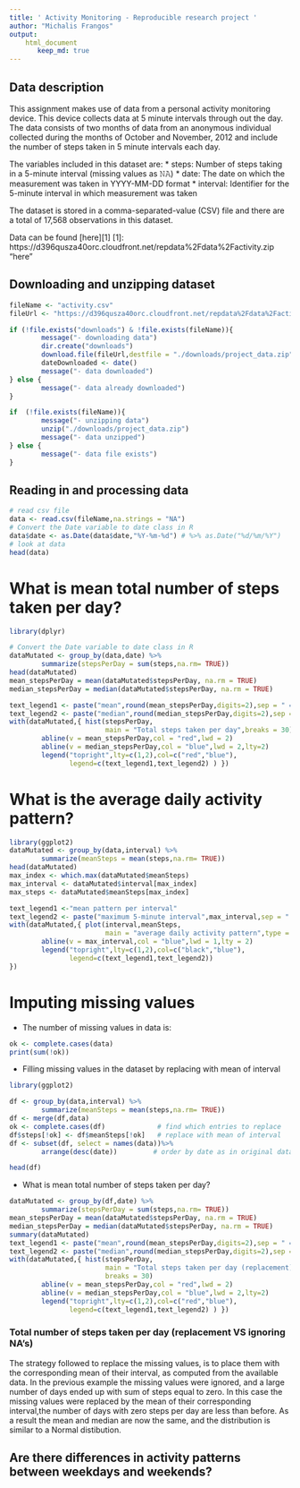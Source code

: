 ```yaml
---
title: ' Activity Monitoring - Reproducible research project '
author: "Michalis Frangos"
output: 
    html_document
       keep_md: true
---
```


## Data description 
This assignment makes use of data from a personal activity monitoring device. 
This device collects data at 5 minute intervals through out the day. The data 
consists of two months of data from an anonymous individual collected during 
the months of October and November, 2012 and include the number of steps taken 
in 5 minute intervals each day.

The variables included in this dataset are:
* steps: Number of steps taking in a 5-minute interval (missing values as 𝙽𝙰)
* date: The date on which the measurement was taken in YYYY-MM-DD format
* interval: Identifier for the 5-minute interval in which measurement was taken

The dataset is stored in a comma-separated-value (CSV) file and there are a 
total of 17,568 observations in this dataset.

Data can be found [here][1]
[1]: https://d396qusza40orc.cloudfront.net/repdata%2Fdata%2Factivity.zip  "here"

## Downloading and unzipping dataset
```r

fileName <- "activity.csv"
fileUrl <- "https://d396qusza40orc.cloudfront.net/repdata%2Fdata%2Factivity.zip"

if (!file.exists("downloads") & !file.exists(fileName)){
        message("- downloading data")
        dir.create("downloads")
        download.file(fileUrl,destfile = "./downloads/project_data.zip",method = "auto") 
        dateDownloaded <- date()
        message("- data downloaded")
} else {
        message("- data already downloaded")  
}

if  (!file.exists(fileName)){
        message("- unzipping data")
        unzip("./downloads/project_data.zip")
        message("- data unzipped")
} else {
        message("- data file exists")      
}
```

## Reading in and processing data
```r
# read csv file
data <- read.csv(fileName,na.strings = "NA")
# Convert the Date variable to date class in R
data$date <- as.Date(data$date,"%Y-%m-%d") # %>% as.Date("%d/%m/%Y")
# look at data
head(data)
```

# What is mean total number of steps taken per day?

```r
library(dplyr)

# Convert the Date variable to date class in R
dataMutated <- group_by(data,date) %>%
        summarize(stepsPerDay = sum(steps,na.rm= TRUE))
head(dataMutated)
mean_stepsPerDay = mean(dataMutated$stepsPerDay, na.rm = TRUE)
median_stepsPerDay = median(dataMutated$stepsPerDay, na.rm = TRUE)

text_legend1 <- paste("mean",round(mean_stepsPerDay,digits=2),sep = " = ")
text_legend2 <- paste("median",round(median_stepsPerDay,digits=2),sep = " = ")
with(dataMutated,{ hist(stepsPerDay,
                        main = "Total steps taken per day",breaks = 30)
        abline(v = mean_stepsPerDay,col = "red",lwd = 2)
        abline(v = median_stepsPerDay,col = "blue",lwd = 2,lty=2)
        legend("topright",lty=c(1,2),col=c("red","blue"),
               legend=c(text_legend1,text_legend2) ) })
```

# What is the average daily activity pattern?
```r
library(ggplot2)
dataMutated <- group_by(data,interval) %>%
        summarize(meanSteps = mean(steps,na.rm= TRUE))
head(dataMutated)
max_index <- which.max(dataMutated$meanSteps)
max_interval <- dataMutated$interval[max_index]
max_steps <- dataMutated$meanSteps[max_index]

text_legend1 <-"mean pattern per interval"
text_legend2 <- paste("maximum 5-minute interval",max_interval,sep = " = ")
with(dataMutated,{ plot(interval,meanSteps,
                        main = "average daily activity pattern",type = "l")
        abline(v = max_interval,col = "blue",lwd = 1,lty = 2)
        legend("topright",lty=c(1,2),col=c("black","blue"),
               legend=c(text_legend1,text_legend2)) 
})
```

# Imputing missing values

- The number of missing values in data is: 

```r
ok <- complete.cases(data)
print(sum(!ok))
```

- Filling missing values in the dataset by replacing with mean of interval

```r
library(ggplot2)

df <- group_by(data,interval) %>%
        summarize(meanSteps = mean(steps,na.rm= TRUE))
df <- merge(df,data)
ok <- complete.cases(df)             # find which entries to replace
df$steps[!ok] <- df$meanSteps[!ok]   # replace with mean of interval
df <- subset(df, select = names(data))%>%
        arrange(desc(date))         # order by date as in original data

head(df)
```

- What is mean total number of steps taken per day?

```r
dataMutated <- group_by(df,date) %>%
        summarize(stepsPerDay = sum(steps,na.rm= TRUE))
mean_stepsPerDay = mean(dataMutated$stepsPerDay, na.rm = TRUE)
median_stepsPerDay = median(dataMutated$stepsPerDay, na.rm = TRUE)
summary(dataMutated)
text_legend1 <- paste("mean",round(mean_stepsPerDay,digits=2),sep = " = ")
text_legend2 <- paste("median",round(median_stepsPerDay,digits=2),sep = " = ")
with(dataMutated,{ hist(stepsPerDay,
                        main = "Total steps taken per day (replacement)",
                        breaks = 30)
        abline(v = mean_stepsPerDay,col = "red",lwd = 2)
        abline(v = median_stepsPerDay,col = "blue",lwd = 2,lty=2)
        legend("topright",lty=c(1,2),col=c("red","blue"),
               legend=c(text_legend1,text_legend2) ) })
```

### Total number of steps taken per day (replacement VS ignoring NA's)

The strategy  followed  to replace the missing values, is to place them with the 
corresponding mean of their interval, as computed from the available data.
In the previous example the missing values were ignored, and a large number of
days ended up with sum of steps equal to zero. In this case  the missing values
were replaced by the mean of their corresponding interval,the number of days 
with zero steps per day are less than before. As a result the mean and median
are now the same, and the distribution is similar to a Normal distibution.

## Are there differences in activity patterns between weekdays and weekends?